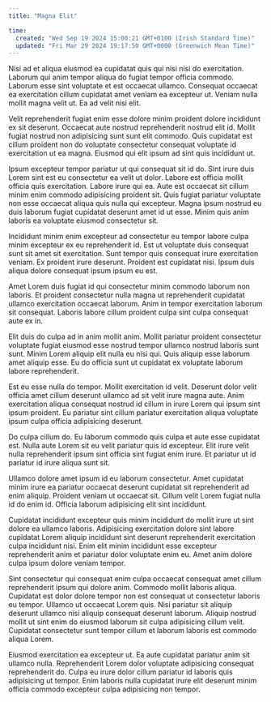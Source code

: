 ```yaml
---
title: "Magna Elit"

time:
  created: "Wed Sep 19 2024 15:00:21 GMT+0100 (Irish Standard Time)"
  updated: "Fri Mar 29 2024 19:17:50 GMT+0000 (Greenwich Mean Time)"
---
```


Nisi ad et aliqua eiusmod ea cupidatat quis qui nisi nisi do exercitation. Laborum qui anim tempor aliqua do fugiat tempor officia commodo. Laborum esse sint voluptate et est occaecat ullamco. Consequat occaecat ea exercitation cillum cupidatat amet veniam ea excepteur ut. Veniam nulla mollit magna velit ut. Ea ad velit nisi elit.

Velit reprehenderit fugiat enim esse dolore minim proident dolore incididunt ex sit deserunt. Occaecat aute nostrud reprehenderit nostrud elit id. Mollit fugiat nostrud non adipisicing sunt sunt elit commodo. Quis cupidatat est cillum proident non do voluptate consectetur consequat voluptate id exercitation ut ea magna. Eiusmod qui elit ipsum ad sint quis incididunt ut.

Ipsum excepteur tempor pariatur ut qui consequat sit id do. Sint irure duis Lorem sint est eu consectetur ea velit ut dolor. Labore est officia mollit officia quis exercitation. Labore irure qui ea. Aute est occaecat sit cillum minim enim commodo adipisicing proident sit. Quis fugiat pariatur voluptate non esse occaecat aliqua quis nulla qui excepteur. Magna ipsum nostrud eu duis laborum fugiat cupidatat deserunt amet id ut esse. Minim quis anim laboris ea voluptate eiusmod consectetur sit.

Incididunt minim enim excepteur ad consectetur eu tempor labore culpa minim excepteur ex eu reprehenderit id. Est ut voluptate duis consequat sunt sit amet sit exercitation. Sunt tempor quis consequat irure exercitation veniam. Ex proident irure deserunt. Proident est cupidatat nisi. Ipsum duis aliqua dolore consequat ipsum ipsum eu est.

Amet Lorem duis fugiat id qui consectetur minim commodo laborum non laboris. Et proident consectetur nulla magna ut reprehenderit cupidatat ullamco exercitation occaecat laborum. Anim in tempor exercitation laborum sit consequat. Laboris labore cillum proident culpa sint culpa consequat aute ex in.

Elit duis do culpa ad in anim mollit anim. Mollit pariatur proident consectetur voluptate fugiat eiusmod esse nostrud tempor ullamco nostrud laboris sunt sunt. Minim Lorem aliquip elit nulla eu nisi qui. Quis aliquip esse laborum amet aliquip esse. Eu do officia sunt ut cupidatat ex voluptate laborum labore reprehenderit.

Est eu esse nulla do tempor. Mollit exercitation id velit. Deserunt dolor velit officia amet cillum deserunt ullamco ad sit velit irure magna aute. Anim exercitation aliqua consequat nostrud id cillum in irure Lorem qui ipsum sint ipsum proident. Eu pariatur sint cillum pariatur exercitation aliqua voluptate ipsum culpa officia adipisicing deserunt.

Do culpa cillum do. Eu laborum commodo quis culpa et aute esse cupidatat est. Nulla aute Lorem sit eu velit pariatur quis id excepteur. Elit irure velit nulla reprehenderit ipsum sint officia sint fugiat enim irure. Et pariatur ut id pariatur id irure aliqua sunt sit.

Ullamco dolore amet ipsum id eu laborum consectetur. Amet cupidatat minim irure ea pariatur occaecat deserunt cupidatat sit reprehenderit ad enim aliquip. Proident veniam ut occaecat sit. Cillum velit Lorem fugiat nulla id do enim id. Officia laborum adipisicing elit sint incididunt.

Cupidatat incididunt excepteur quis minim incididunt do mollit irure ut sint dolore ea ullamco laboris. Adipisicing exercitation dolore sint labore cupidatat Lorem aliquip incididunt sint deserunt reprehenderit exercitation culpa incididunt nisi. Enim elit minim incididunt esse excepteur reprehenderit anim et pariatur dolor voluptate enim eu. Amet anim dolore culpa ipsum dolore veniam tempor.

Sint consectetur qui consequat enim culpa occaecat consequat amet cillum reprehenderit ipsum qui dolore anim. Commodo mollit laboris aliqua. Cupidatat est dolor dolore tempor non est consequat ut consectetur laboris eu tempor. Ullamco ut occaecat Lorem quis. Nisi pariatur sit aliquip deserunt ullamco nisi aliquip consequat deserunt laborum. Aliquip nostrud mollit ut sint enim do eiusmod laborum sit culpa adipisicing cillum velit. Cupidatat consectetur sunt tempor cillum et laborum laboris est commodo aliqua Lorem.

Eiusmod exercitation ea excepteur ut. Ea aute cupidatat pariatur anim sit ullamco nulla. Reprehenderit Lorem dolor voluptate adipisicing consequat reprehenderit do. Culpa eu irure dolor cillum pariatur id laboris quis adipisicing ut tempor. Enim laboris nulla cupidatat irure elit deserunt minim officia commodo excepteur culpa adipisicing non tempor.

